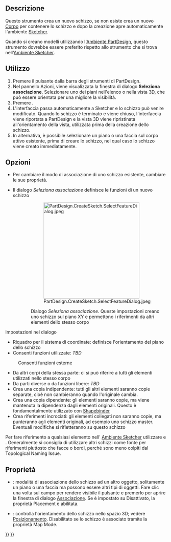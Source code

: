 <languages/>

{{Docnav/it
|[[PartDesign_Body/it|Crea un corpo]]
|[[PartDesign_ShapeBinder/it|Creare un shape binder]]
|[[PartDesign_Workbench/it|PartDesign]]
|IconL=PartDesign_Body.svg
|IconR=PartDesign_ShapeBinder.svg
|IconC=Workbench_PartDesign.svg
}}

{{GuiCommand/it
|Name=PartDesign NewSketch
|Name/it=Crea uno schizzo
|MenuLocation=Schizzo → Crea uno schizzo
|Workbenches=[[PartDesign_Workbench/it|PartDesign]]
|Version=0.17
|SeeAlso=[[Sketcher_NewSketch/it|Sketcher: Crea uno schizzo]]
}}

<span id="Description"></span>
==Descrizione==

Questo strumento crea un nuovo schizzo, se non esiste crea un nuovo [[PartDesign_Body/it|Corpo]] per contenere lo schizzo e dopo la creazione apre automaticamente l'ambiente [[Sketcher_Workbench/it|Sketcher]].

Quando si creano modelli utilizzando l'[[PartDesign_Workbench|Ambiente PartDesign]], questo strumento dovrebbe essere preferito rispetto allo strumento {{Button|[[File:Sketcher_NewSketch.svg|16px]] [[Sketcher_NewSketch/it|Crea uno schizzo]]}} che si trova nell'[[Sketcher_Workbench|Ambiente Sketcher]].

<span id="Usage"></span>
==Utilizzo==

# Premere il pulsante {{Button|[[File:PartDesign_NewSketch.svg|16px]] [[PartDesign_NewSketch/it|Crea uno schizzo]]}} dalla barra degli strumenti di PartDesign.
# Nel pannello Azioni, viene visualizzata la finestra di dialogo '''Seleziona associazione'''. Selezionare uno dei piani nell'elenco o nella vista 3D, che può essere orientata per una migliore la visibilità.
# Premere {{Button|OK}}.
# L'interfaccia passa automaticamente a Sketcher e lo schizzo può venire modificato. Quando lo schizzo è terminato e viene chiuso, l'interfaccia viene riportata a PartDesign e la vista 3D viene ripristinata all'orientamento della vista, utilizzata prima della creazione dello schizzo.
# In alternativa, è possibile selezionare un piano o una faccia sul corpo attivo esistente, prima di creare lo schizzo, nel qual caso lo schizzo viene creato immediatamente.

<span id="Options"></span>
== Opzioni ==

* Per cambiare il modo di associazione di uno schizzo esistente, cambiare le sue proprietà{{Emphasis|Map Mode}}.

* Il dialogo ''Seleziona associazione'' definisce le funzioni di un nuovo schizzo
::[[File:PartDesign.CreateSketch.SelectFeatureDialog.jpeg|300px]]
:: Dialogo ''Seleziona associazione''. Queste impostazioni creano uno schizzo sul piano XY e permettono i riferimenti da altri elementi dello stesso corpo

Impostazioni nel dialogo
* Riquadro per il sistema di coordinate: definisce l'orientamento del piano dello schizzo
* Consenti funzioni utilizzate: ''TBD''
: Consenti funzioni esterne
* Da altri corpi della stessa parte: ci si può riferire a tutti gli elementi utilizzati nello stesso corpo
* Da parti diverse o da funzioni libere: ''TBD''
* Crea una copia indipendente: tutti gli altri elementi saranno copie separate, cioè non cambieranno quando l'originale cambia.
* Crea una copia dipendente: gli elementi saranno copie, ma viene mantenuta la dipendenza dagli elementi originali. Questo è fondamentalmente utilizzato con [[PartDesign_ShapeBinder/it|Shapebinder]]
* Crea riferimenti incrociati: gli elementi collegati non saranno copie, ma punteranno agli elementi originali, ad esempio uno schizzo master. Eventuali modifiche si rifletteranno su questo schizzo 

Per fare riferimento a qualsiasi elemento nell' [[Sketcher_Workbench/it|Ambiente Sketcher]] utilizzare {{Button|[[Image:Sketcher_External.svg|16px]] [[Sketcher_External/it|Crea geometria esterna]]}} e {{Button|[[File:Sketcher_CarbonCopy.svg|16px]] [[Sketcher_CarbonCopy/it|Crea copia carbone]]}}. Generalmente si consiglia di utilizzare altri schizzi come fonte per riferimenti piuttosto che facce o bordi, perché sono meno colpiti dal Topological Naming Issue.

<span id="Properties"></span>
== Proprietà ==

* {{PropertyData|Map Mode}}: modalità di associazione dello schizzo ad un altro oggetto, solitamente un piano o una faccia ma possono essere altri tipi di oggetti. Fare clic una volta sul campo per rendere visibile il pulsante {{Button| ...}} e premerlo per aprire la finestra di dialogo [[Part_EditAttachment/it|Associazione]]. Se è impostato su Disattivato, la proprietà Placement è abilitata.
* {{PropertyData|Placement}}: controlla l'orientamento dello schizzo nello spazio 3D; vedere [[Std Placement/it|Posizionamento]]. Disabilitato se lo schizzo è associato tramite la proprietà Map Mode. 


{{Docnav/it
|[[PartDesign_Body/it|Crea un corpo]]
|[[PartDesign_ShapeBinder/it|Creare un shape binder]]
|[[PartDesign_Workbench/it|PartDesign]]
|IconL=PartDesign_Body.svg
|IconR=PartDesign_ShapeBinder.svg
|IconC=Workbench_PartDesign.svg
}}

{{PartDesign Tools navi{{#translation:}}}}
{{Userdocnavi{{#translation:}}}}
